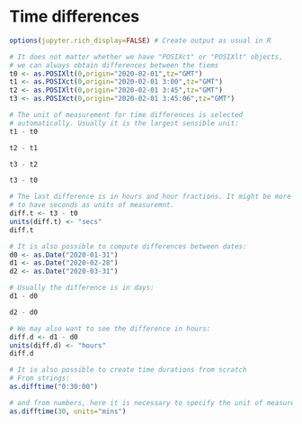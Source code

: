 # Time differences

```r
options(jupyter.rich_display=FALSE) # Create output as usual in R
```

```r
# It does not matter whether we have "POSIXct" or "POSIXlt" objects,
# we can always obtain differences between the tiems
t0 <- as.POSIXlt(0,origin="2020-02-01",tz="GMT")
t1 <- as.POSIXct(0,origin="2020-02-01 3:00",tz="GMT")
t2 <- as.POSIXlt(0,origin="2020-02-01 3:45",tz="GMT")
t3 <- as.POSIXct(0,origin="2020-02-01 3:45:06",tz="GMT")
```

```r
# The unit of measurement for time differences is selected
# automatically. Usually it is the largest sensible unit:
t1 - t0
```

```r
t2 - t1
```

```r
t3 - t2
```

```r
t3 - t0
```

```r
# The last difference is in hours and hour fractions. It might be more sensible
# to have seconds as units of measuremnt.
diff.t <- t3 - t0
units(diff.t) <- "secs"
diff.t
```

```r
# It is also possible to compute differences between dates:
d0 <- as.Date("2020-01-31")
d1 <- as.Date("2020-02-28")
d2 <- as.Date("2020-03-31")
```

```r
# Usually the difference is in days:
d1 - d0
```

```r
d2 - d0
```

```r
# We may also want to see the difference in hours:
diff.d <- d1 - d0
units(diff.d) <- "hours"
diff.d
```

```r
# It is also possible to create time durations from scratch
# From strings:
as.difftime("0:30:00")
```

```r
# and from numbers, here it is necessary to specify the unit of measurement
as.difftime(30, units="mins")
```
